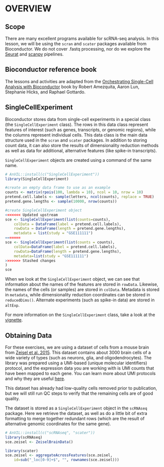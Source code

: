 # OVERVIEW

## Scope

There are many excellent programs available for scRNA-seq analysis. In this lesson, we will be using the `scran` and `scater` packages available from Bioconductor. We do not cover .fastq processing, nor do we explore the [Seurat](https://satijalab.org/seurat/) and [scanpy](https://scanpy.readthedocs.io/en/stable/index.html) pipelines.

## Bioconductor reference book

The lessons and activities are adapted from the [Orchestrating Single-Cell Analysis with Bioconductor](https://bioconductor.org/books/release/OSCA/) book by Robert Amezquita, Aaron Lun, Stephanie Hicks, and Raphael Gottardo.

## SingleCellExperiment

Bioconductor stores data from single-cell experiments in a special class (the `SingleCellExperiment` class). The rows in this data class represent features of interest (such as genes, transcripts, or genomic regions), while the columns represent individual cells. This data class is the main data structure used in the `scran` and `scater` packages. In addition to storing count data, it can also store the results of dimensionality reduction methods as well as data for additional, alternative features (like spike-in transcripts).

`SingleCellExperiment` objects are created using a command of the same name.

```r
# AnVIL::install(c("SingleCellExperiment"))
library(SingleCellExperiment)

#create an empty data frame to use as an example 
counts <- matrix(rpois(100, lambda = 10), ncol = 10, nrow = 10)
pretend.cell.labels <- sample(letters, ncol(counts), replace = TRUE)
pretend.gene.lengths <- sample(10000, nrow(counts))

#create SingleCellExperiment object
<<<<<<< Updated upstream
sce <- SingleCellExperiment(list(counts=counts),
    colData = DataFrame(label = pretend.cell.labels),
    rowData = DataFrame(length = pretend.gene.lengths),
    metadata = list(study = "GSE111111")
=======
sce <- SingleCellExperiment(list(counts = counts),
    colData=DataFrame(label = pretend.cell.labels),
    rowData=DataFrame(length = pretend.gene.lengths),
    metadata=list(study = "GSE111111")
>>>>>>> Stashed changes
)
sce
```

When we look at the `SingleCellExperiment` object, we can see that information about the names of the features are stored in `rowData`. Likewise, the names of the cells (or samples) are stored in `colData`. Metadata is stored in `metadata`, while dimensionality reduction coordinates can be stored in `reducedDims()`. Alternate experiments (such as spike-in data) are stored in `altExp`.

For more information on the `SingleCellExperiment` class, take a look at the [vignette](https://www.bioconductor.org/packages/release/bioc/vignettes/SingleCellExperiment/inst/doc/intro.html).

## Obtaining Data

For these exercises, we are using a dataset of cells from a mouse brain from [Zeisel et al. 2015](https://pubmed.ncbi.nlm.nih.gov/25700174/). This dataset contains about 3000 brain cells of a wide variety of types (such as neurons, glia, and oligodendrocytes). The library was prepared using a UMI-based (unique molecular identifiers) protocol, and the expression data you are working with is UMI counts that have been mapped to each gene. You can learn more about UMI protocols and why they are useful [here](https://dnatech.genomecenter.ucdavis.edu/faqs/what-are-umis-and-why-are-they-used-in-high-throughput-sequencing/).

This dataset has already had low-quality cells removed prior to publication, but we will still run QC steps to verify that the remaining cells are of good quality.

The dataset is stored as a `SingleCellExperiment` object in the `scRNAseq` package. Here we retrieve the dataset, as well as do a little bit of extra formatting to merge together redundant rows (which are the result of alternative genomic coordinates for the same gene). 


```r
# AnVIL::install(c("scRNAseq", "scater"))
library(scRNAseq)
sce.zeisel <- ZeiselBrainData()

library(scater)
sce.zeisel <- aggregateAcrossFeatures(sce.zeisel, 
    id=sub("_loc[0-9]+$", "", rownames(sce.zeisel)))
```